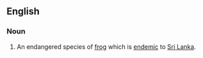 {{wikipedia}}
==English==
===Noun===
{{en-noun|-}}
#An endangered species of [[frog]] which is [[endemic]] to [[Sri Lanka]].